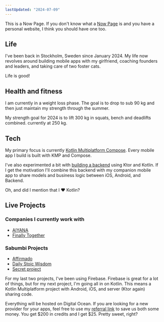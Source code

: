 ```yaml
---
lastUpdated: "2024-07-09"
---
```


This is a Now Page. If you don't know what a [Now Page](https://nownownow.com/about) is and you have a personal website, I think you should have one too.

## Life

I've been back in Stockholm, Sweden since January 2024. My life now revolves around building mobile apps with my girlfriend, <Link href="/nyblom-as-a-service/">coaching founders and leaders</Link>, and taking care of two foster cats.

Life is good!

## Health and fitness

I am currently in a weight loss phase. The goal is to drop to sub 90 kg and then just maintain my strength through the summer.

My strength goal for 2024 is to lift 300 kg in squats, bench and deadlifts combined. currently at 250 kg.

## Tech

My primary focus is currently [Kotlin Multiplatform Compose](https://www.jetbrains.com/lp/compose-multiplatform/). Every mobile app I build is built with KMP and Compose. 

I've also experimented a bit with [building a backend](https://github.com/Qw4z1/read-tracker) using Ktor and Kotlin. If I get the motivation I'll combine this backend with my companion mobile app to share models and business logic between iOS, Android, and Backend.

Oh, and did I mention that I ❤️ Kotlin?

## Live Projects

### Companies I currently work with

- [AIYANA](https://aiyana.ai/)
- [Finally Together](https://www.finallytogether.org/)

### Sabumbi Projects

- [Affirmado](https://affirmado.com/)
- [Daily Stoic Wisdom](https://dailystoicwisdom.app/)
- [Secret project]()

For my last two projects, I've been using Firebase. Firebase is great for a lot of things, but for my next project, I'm going all in on Kotlin. This means a Kotlin Multiplatform project with Android, iOS, and server (Ktor again) sharing code.

Everything will be hosted on Digital Ocean. If you are looking for a new provider for your apps, feel free to use my [referral link](https://m.do.co/c/52c509c9280e) to save us both some money. You get $200 in credits and I get $25. Pretty sweet, right?